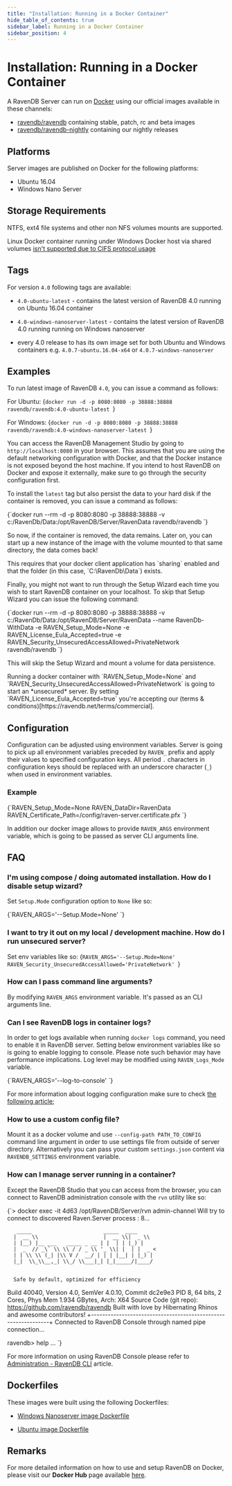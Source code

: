```yaml
---
title: "Installation: Running in a Docker Container"
hide_table_of_contents: true
sidebar_label: Running in a Docker Container
sidebar_position: 4
---
```



# Installation: Running in a Docker Container

A RavenDB Server can run on [Docker](https://www.docker.com/) using our official images available in these channels:

- [ravendb/ravendb](https://hub.docker.com/r/ravendb/ravendb/) containing stable, patch, rc and beta images
- [ravendb/ravendb-nightly](https://hub.docker.com/r/ravendb/ravendb-nightly/) containing our nightly releases

## Platforms

Server images are published on Docker for the following platforms:

- Ubuntu 16.04
- Windows Nano Server

## Storage Requirements

NTFS, ext4 file systems and other non NFS volumes mounts are supported.

<Admonition type="note" title="SMB / CIFS mounts" id="smb-cifs-mounts" href="#smb-cifs-mounts">

Linux Docker container running under Windows Docker host via shared volumes [isn't supported due to CIFS protocol usage](../../start/installation/deployment-considerations.mdx#storage-considerations) 

</Admonition>

## Tags

For version `4.0` following tags are available:

- `4.0-ubuntu-latest` - contains the latest version of RavenDB 4.0 running on Ubuntu 16.04 container

- `4.0-windows-nanoserver-latest` - contains the latest version of RavenDB 4.0 running running on Windows nanoserver

- every 4.0 release to has its own image set for both Ubuntu and Windows containers e.g. `4.0.7-ubuntu.16.04-x64` or `4.0.7-windows-nanoserver`


## Examples

To run latest image of RavenDB `4.0`, you can issue a command as follows:

For Ubuntu:
<TabItem value="bash" label="bash">
<CodeBlock language="bash">
{`docker run -d -p 8080:8080 -p 38888:38888 ravendb/ravendb:4.0-ubuntu-latest
`}
</CodeBlock>
</TabItem>

For Windows:
<TabItem value="bash" label="bash">
<CodeBlock language="bash">
{`docker run -d -p 8080:8080 -p 38888:38888 ravendb/ravendb:4.0-windows-nanoserver-latest
`}
</CodeBlock>
</TabItem>

You can access the RavenDB Management Studio by going to `http://localhost:8080` in your browser. This assumes that you are using the default networking configuration with Docker, and that the Docker instance is not exposed beyond the host machine. If you intend to host RavenDB on Docker and expose it externally, make sure to go through the security configuration first.

To install the `latest` tag but also persist the data to your hard disk if the container is removed, you can issue a command as follows:

<TabItem value="bash" label="bash">
<CodeBlock language="bash">
{`docker run --rm -d -p 8080:8080 -p 38888:38888 -v c:/RavenDb/Data:/opt/RavenDB/Server/RavenData ravendb/ravendb
`}
</CodeBlock>
</TabItem>

So now, if the container is removed, the data remains. Later on, you can start up a new instance of the image with the volume mounted to that same directory, the data comes back!

<Admonition type="info" title="Sharing data with Docker host with Docker for Windows" id="sharing-data-with-docker-host-with-docker-for-windows" href="#sharing-data-with-docker-host-with-docker-for-windows">
This requires that your docker client application has `sharing` enabled and that the folder (in this case, `C:\RavenDb\Data`) exists. 
</Admonition>

Finally, you might not want to run through the Setup Wizard each time you wish to start RavenDB container on your localhost. To skip that Setup Wizard you can issue the following command:

<TabItem value="bash" label="bash">
<CodeBlock language="bash">
{`docker run --rm -d -p 8080:8080 -p 38888:38888 -v c:/RavenDb/Data:/opt/RavenDB/Server/RavenData --name RavenDb-WithData -e RAVEN_Setup_Mode=None -e RAVEN_License_Eula_Accepted=true -e RAVEN_Security_UnsecuredAccessAllowed=PrivateNetwork ravendb/ravendb
`}
</CodeBlock>
</TabItem>

This will skip the Setup Wizard and mount a volume for data persistence.

<Admonition type="warning" title="Warning"> 
Running a docker container with `RAVEN_Setup_Mode=None` and `RAVEN_Security_UnsecuredAccessAllowed=PrivateNetwork` is going to start an *unsecured* server.
</Admonition>

<Admonition type="info" title="EULA acceptance" id="eula-acceptance" href="#eula-acceptance">
By setting `RAVEN_License_Eula_Accepted=true` you're accepting our (terms & conditions)[https://ravendb.net/terms/commercial].
</Admonition>

## Configuration

Configuration can be adjusted using environment variables. Server is going to pick up all environment variables preceded by `RAVEN_` prefix and apply their values to specified configuration keys. All period `.` characters in configuration keys should be replaced with an underscore character (`_`) when used in environment variables.

### Example

<TabItem value="plain" label="plain">
<CodeBlock language="plain">
{`RAVEN_Setup_Mode=None
RAVEN_DataDir=RavenData
RAVEN_Certificate_Path=/config/raven-server.certificate.pfx
`}
</CodeBlock>
</TabItem>

In addition our docker image allows to provide `RAVEN_ARGS` environment variable, which is going to be passed as server CLI arguments line.

## FAQ

### I'm using compose / doing automated installation. How do I disable setup wizard?
    
Set `Setup.Mode` configuration option to `None` like so:

<TabItem value="plain" label="plain">
<CodeBlock language="plain">
{`RAVEN_ARGS='--Setup.Mode=None'
`}
</CodeBlock>
</TabItem>

### I want to try it out on my local / development machine. How do I run unsecured server?

Set env variables like so:
<TabItem value="plain" label="plain">
<CodeBlock language="plain">
{`RAVEN_ARGS='--Setup.Mode=None'
RAVEN_Security_UnsecuredAccessAllowed='PrivateNetwork'
`}
</CodeBlock>
</TabItem>

### How can I pass command line arguments?

By modifying `RAVEN_ARGS` environment variable. It's passed as an CLI arguments line.

### Can I see RavenDB logs in container logs?

In order to get logs available when running `docker logs` command, you need to enable it in RavenDB server. Setting below environment variables like so is going to enable logging to console. Please note such behavior may have performance implications. Log level may be modified using `RAVEN_Logs_Mode` variable. 

<TabItem value="plain" label="plain">
<CodeBlock language="plain">
{`RAVEN_ARGS='--log-to-console'
`}
</CodeBlock>
</TabItem>

For more information about logging configuration make sure to check [the following article](../../server/configuration/logs-configuration.mdx);

### How to use a custom config file?

Mount it as a docker volume and use `--config-path PATH_TO_CONFIG` command line argument in order to use settings file from outside of server directory. Alternatively you can pass your custom `settings.json` content via `RAVENDB_SETTINGS` environment variable.

### How can I manage server running in a container?

Except the RavenDB Studio that you can access from the browser, you can connect to RavenDB administration console with the `rvn` utility like so:

<TabItem value="plain" label="plain">
<CodeBlock language="plain">
{`> docker exec -it 4d63 /opt/RavenDB/Server/rvn admin-channel
Will try to connect to discovered Raven.Server process : 8...

       _____                       _____  ____
      |  __ \\                     |  __ \\|  _ \\
      | |__) |__ ___   _____ _ __ | |  | | |_) |
      |  _  // _\` \\ \\ / / _ \\ '_ \\| |  | |  _ <
      | | \\ \\ (_| |\\ V /  __/ | | | |__| | |_) |
      |_|  \\_\\__,_| \\_/ \\___|_| |_|_____/|____/


      Safe by default, optimized for efficiency

 Build 40040, Version 4.0, SemVer 4.0.10, Commit dc2e9e3
 PID 8, 64 bits, 2 Cores, Phys Mem 1.934 GBytes, Arch: X64
 Source Code (git repo): https://github.com/ravendb/ravendb
 Built with love by Hibernating Rhinos and awesome contributors!
+---------------------------------------------------------------+
Connected to RavenDB Console through named pipe connection...

ravendb> help
...
`}
</CodeBlock>
</TabItem>

For more information on using RavenDB Console please refer to [Administration - RavenDB CLI](../../server/administration/cli.mdx) article.

## Dockerfiles

These images were built using the following Dockerfiles:

- [Windows Nanoserver image Dockerfile](https://github.com/ravendb/ravendb/blob/v4.0/docker/ravendb-nanoserver/Dockerfile)

- [Ubuntu image Dockerfile](https://github.com/ravendb/ravendb/blob/v4.0/docker/ravendb-ubuntu/Dockerfile)

## Remarks

For more detailed information on how to use and setup RavenDB on Docker, please visit our **Docker Hub** page available [here](https://hub.docker.com/r/ravendb/ravendb/).

